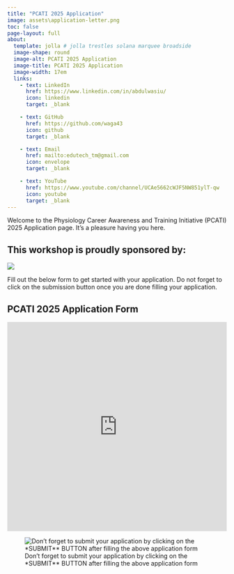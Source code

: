 ```yaml
---
title: "PCATI 2025 Application"
image: assets\application-letter.png
toc: false
page-layout: full
about: 
  template: jolla # jolla trestles solana marquee broadside
  image-shape: round
  image-alt: PCATI 2025 Application
  image-title: PCATI 2025 Application
  image-width: 17em
  links:
    - text: LinkedIn
      href: https://www.linkedin.com/in/abdulwasiu/
      icon: linkedin
      target: _blank

    - text: GitHub
      href: https://github.com/waga43
      icon: github
      target: _blank

    - text: Email
      href: mailto:edutech_tm@gmail.com
      icon: envelope
      target: _blank

    - text: YouTube
      href: https://www.youtube.com/channel/UCAe5662cWJF5NW851ylT-qw
      icon: youtube
      target: _blank
---
```



Welcome to the Physiology Career Awareness and Training Initiative (PCATI) 2025 Application page. It's a pleasure having you here.

**This workshop is proudly sponsored by:**
---

![](assets\the-physiological-society-logo.png)

Fill out the below form to get started with your application. Do not forget to click on the submission button once you are done filling your application.

## PCATI 2025 Application Form

<iframe width="640px" height="480px" src="https://forms.office.com/Pages/ResponsePage.aspx?id=54IdnKqzYk6E93Ylneezq2j38ey95PRFpc5TUYS-OI9UNElQUkRGMFoxMDRLOVdVUjRNNUxJNDhaMi4u&embed=true" frameborder="0" marginwidth="0" marginheight="0" style="border: none; max-width:100%; max-height:100vh" allowfullscreen webkitallowfullscreen mozallowfullscreen msallowfullscreen> </iframe>


![Don't forget to submit your application by clicking on the *SUBMIT** BUTTON after filling the above application form](assets\submit-application.png)


